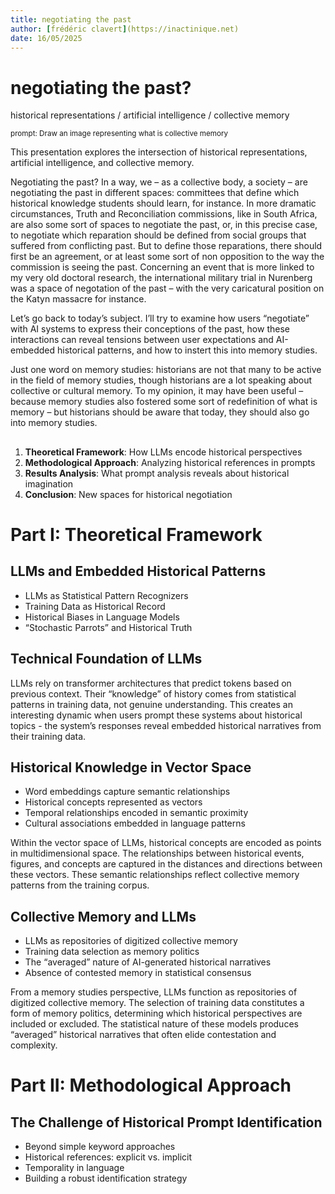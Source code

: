 ```yaml
---
title: negotiating the past
author: [frédéric clavert](https://inactinique.net)
date: 16/05/2025
---
```


# negotiating the past?

historical representations / artificial intelligence / collective memory


<small>prompt: Draw an image representing what is collective memory</small>

<aside name='notes'>

This presentation explores the intersection of historical representations, artificial intelligence, and collective memory.

Negotiating the past? In a way, we -- as a collective body, a society -- are negotiating the past in different spaces: committees that define which historical knowledge students should learn, for instance. In more dramatic circumstances, Truth and Reconciliation commissions, like in South Africa, are also some sort of spaces to negotiate the past, or, in this precise case, to negotiate which reparation should be defined from social groups that suffered from conflicting past. But to define those reparations, there should first be an agreement, or at least some sort of non opposition to the way the commission is seeing the past. Concerning an event that is more linked to my very old doctoral research, the international military trial in Nurenberg was a space of negotation of the past -- with the very caricatural position on the Katyn massacre for instance.

Let's go back to today's subject. I'll try to examine how users "negotiate" with AI systems to express their conceptions of the past, how these interactions can reveal tensions between user expectations and AI-embedded historical patterns, and how to instert this into memory studies.

Just one word on memory studies: historians are not that many to be active in the field of memory studies, though historians are a lot speaking about collective or cultural memory. To my opinion, it may have been useful -- because memory studies also fostered some sort of redefinition of what is memory -- but historians should be aware that today, they should also go into memory studies.

</aside>

## 

1. **Theoretical Framework**: How LLMs encode historical perspectives
2. **Methodological Approach**: Analyzing historical references in prompts
3. **Results Analysis**: What prompt analysis reveals about historical imagination
4. **Conclusion**: New spaces for historical negotiation

# Part I: Theoretical Framework

## LLMs and Embedded Historical Patterns

- LLMs as Statistical Pattern Recognizers
- Training Data as Historical Record
- Historical Biases in Language Models
- "Stochastic Parrots" and Historical Truth

## Technical Foundation of LLMs

LLMs rely on transformer architectures that predict tokens based on previous context. Their "knowledge" of history comes from statistical patterns in training data, not genuine understanding. This creates an interesting dynamic when users prompt these systems about historical topics - the system's responses reveal embedded historical narratives from their training data.

## Historical Knowledge in Vector Space

- Word embeddings capture semantic relationships
- Historical concepts represented as vectors
- Temporal relationships encoded in semantic proximity
- Cultural associations embedded in language patterns

Within the vector space of LLMs, historical concepts are encoded as points in multidimensional space. The relationships between historical events, figures, and concepts are captured in the distances and directions between these vectors. These semantic relationships reflect collective memory patterns from the training corpus.

## Collective Memory and LLMs

- LLMs as repositories of digitized collective memory
- Training data selection as memory politics
- The "averaged" nature of AI-generated historical narratives
- Absence of contested memory in statistical consensus

From a memory studies perspective, LLMs function as repositories of digitized collective memory. The selection of training data constitutes a form of memory politics, determining which historical perspectives are included or excluded. The statistical nature of these models produces "averaged" historical narratives that often elide contestation and complexity.

# Part II: Methodological Approach

## The Challenge of Historical Prompt Identification

- Beyond simple keyword approaches
- Historical references: explicit vs. implicit
- Temporality in language
- Building a robust identification strategy

